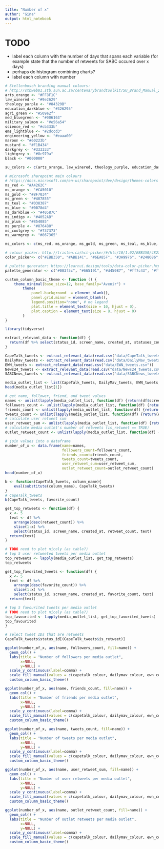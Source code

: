 ```yaml
---
title: "Number of x"
author: "Gina"
output: html_notebook
---
```

# TODO
* label each column with the number of days that spans each variable (for example state that the number of retweets for SABC occured over x days)
* perhaps do histogram combining charts?
* label each column with number

<!----------------------------------------------------------------------------------------------------------------------------------------------------->
<!-- Setup -->
<!----------------------------------------------------------------------------------------------------------------------------------------------------->

```r
# Stellenbosch branding manual colours:
# http://stbweb01.stb.sun.ac.za/centenarybrandtoolkit/SU_Brand_Manual_2019.pdf 
arts_orange <- "#FF8F1C"
law_winered <- "#9e2629"
theology_purple <- "#84329B"
education_darkblue <- "#326295"
agri_green <- "#509e2f"
med_bluegreen <- "#006163"
military_salmon <- "#e56a54"
science_red <- "#cb333b"
ems_lightblue <- "#2dccd3"
engineering_yellow <- "#eaaa00"
maroon <- "#60223b"
mustard <- "#F1B434"
darkgrey <- "#333333"
lightgrey <- "#8c979a"
black <- "#000000"

su_colors <- c(arts_orange, law_winered, theology_purple, education_darkblue, agri_green, med_bluegreen, military_salmon, science_red, ems_lightblue, engineering_yellow, maroon, mustard, darkgrey, lightgrey, black)

# microsoft sharepoint main colours
# https://docs.microsoft.com/en-us/sharepoint/dev/design/themes-colors
ms_red <- "#A4262C"
ms_orange <- "#CA5010"
ms_gold <- "#8F7034"
ms_green <- "#407855"
ms_teal <- "#038387"
ms_blue <- "#0078d4"
ms_darkblue <- "#40587C"
ms_indigo <- "#4052AB"
ms_plum <- "#854085"
ms_purple <- "#8764B8"
ms_coolgrey <- "#737373"
ms_warmgrey <- "#867365"

ms_colors <- c(ms_red, ms_orange, ms_gold, ms_green, ms_teal, ms_blue, ms_darkblue, ms_indigo, ms_plum, ms_purple, ms_coolgrey, ms_warmgrey)

# colour picker: http://tristen.ca/hcl-picker/#/hlc/10/1.02/EBB350/48231C
color_picker<- c("#EBB350", "#ABB14C", "#6EA85F", "#3A9976", "#248686", "#3F6F85", "#585674", "#623F57", "#5B2E37", "#48231C")

# palette generator: https://learnui.design/tools/data-color-picker.html#palette
palette_generator <- c("#003f5c", "#665191", "#d45087", "#ff7c43", "#ffa600")
```

```r
custom_column_basic_theme <- function () { 
    theme_minimal(base_size=12, base_family="Avenir") +
        theme(
            panel.background  = element_blank(),
            panel.grid.minor = element_blank(),
            legend.position="none", # no legend
            plot.title = element_text(size = 10, hjust = 0),
            plot.caption = element_text(size = 8, hjust = 0)
        )
}
```

```r
library(tidyverse)
```

```r
extract_relevant_data <- function(df) {
  return(df %>% select(status_id, screen_name, created_at, statuses_count, is_retweet, favorite_count, retweet_count, followers_count, friends_count, text))
}
```

```r
CapeTalk_tweets <- extract_relevant_data(read.csv("data/CapeTalk_tweets.csv"))
DailyMav_tweets <- extract_relevant_data(read.csv("data/DailyMav_tweets.csv"))
EWN_tweets <- extract_relevant_data(read.csv("data/EWN_tweets.csv"))
News24_tweets <- extract_relevant_data(read.csv("data/News24_tweets.csv"))
SABCNews_tweets <- extract_relevant_data(read.csv("data/SABCNews_tweets.csv"))

media_outlet_list <- list(CapeTalk_tweets, DailyMav_tweets, EWN_tweets, News24_tweets, SABCNews_tweets)
head(media_outlet_list[1])
```
<!----------------------------------------------------------------------------------------------------------------------------------------------------->
<!-- Data Wrangling -->
<!----------------------------------------------------------------------------------------------------------------------------------------------------->

```r
# get name, follower, friend, and tweet values
names <- unlist(lapply(media_outlet_list, function(df) {return(df$screen_name[1])}))
followers_count <- unlist(lapply(media_outlet_list, function(df) {return(df$followers_count[1])}))
friends_count <- unlist(lapply(media_outlet_list, function(df) {return(df$friends_count[1])}))
tweets_count <- unlist(lapply(media_outlet_list, function(df) {return(df$statuses_count[1])}))
# calculate user retweet sum
user_retweet_sum <- unlist(lapply(media_outlet_list, function(df) {return(sum(df$retweet_count))}))
# calculate media outlet's number of retweets (is_retweet == TRUE)
outlet_retweet_count <- unlist(lapply(media_outlet_list, function(df) {return(NROW(df$status_id[df$is_retweet]))}))

# join values into a dataframe
number_of_x <- data.frame(name=names, 
                          followers_count=followers_count, 
                          friends_count=friends_count, 
                          tweets_count=tweets_count, 
                          user_retweet_sum=user_retweet_sum,
                          outlet_retweet_count=outlet_retweet_count)
head(number_of_x)
```
```r
b <- function(CapeTalk_tweets, column_name){
    eval(substitute(column_name), CapeTalk_tweets)
}
# CapeTalk_tweets
b(CapeTalk_tweets, favorite_count)
```

```r
get_top_retweets <- function(df) {
  x <- 5
  text <- df %>%
    arrange(desc(retweet_count)) %>% 
    slice(1:x) %>% 
    select(status_id, screen_name, created_at, retweet_count, text)
  return(text)
}

# TODO need to plot nicely (as table?)
# top 5 user retweeted tweets per media outlet
top_retweets <- lapply(media_outlet_list, get_top_retweets)
top_retweets
```

```r
get_top_favorited_tweets <- function(df) {
  x <- 5
  text <- df %>%
    arrange(desc(favorite_count)) %>% 
    slice(1:x) %>% 
    select(status_id, screen_name, created_at, favorite_count, text)
  return(text)

# top 5 favourited tweets per media outlet
# TODO need to plot nicely (as table?)
top_favourited <- lapply(media_outlet_list, get_top_favorited_tweets)
top_favourited
}
```



```r
# select tweet IDs that are retweets
CapeTalk_tweets$status_id[(CapeTalk_tweets$is_retweet)]
```



<!----------------------------------------------------------------------------------------------------------------------------------------------------->
<!-- Data Visualisation -->
<!----------------------------------------------------------------------------------------------------------------------------------------------------->

```r
ggplot(number_of_x, aes(name, followers_count, fill=name)) +
  geom_col() +
  labs(title = "Number of followers per media outlet",
       x=NULL,
       y=NULL) +
  scale_y_continuous(label=comma) +
  scale_fill_manual(values = c(capetalk_colour, dailymav_colour, ewn_colour, news24_colour, sabc_colour)) +
  custom_column_basic_theme()
```
```r
ggplot(number_of_x, aes(name, friends_count, fill=name)) +
  geom_col() +
  labs(title = "Number of friends per media outlet",
       x=NULL,
       y=NULL) +
  scale_y_continuous(label=comma) +
  scale_fill_manual(values = c(capetalk_colour, dailymav_colour, ewn_colour, news24_colour, sabc_colour)) +
  custom_column_basic_theme()
```
```r
ggplot(number_of_x, aes(name, tweets_count, fill=name)) +
  geom_col() +
  labs(title = "Number of tweets per media outlet",
       x=NULL,
       y=NULL) +
  scale_y_continuous(label=comma) +
  scale_fill_manual(values = c(capetalk_colour, dailymav_colour, ewn_colour, news24_colour, sabc_colour)) +
  custom_column_basic_theme()
```
```r
ggplot(number_of_x, aes(name, user_retweet_sum, fill=name)) +
  geom_col() +
  labs(title = "Number of user retweets per media outlet",
       x=NULL,
       y=NULL) +
  scale_y_continuous(label=comma) +
  scale_fill_manual(values = c(capetalk_colour, dailymav_colour, ewn_colour, news24_colour, sabc_colour)) +
  custom_column_basic_theme()
```
```r
ggplot(number_of_x, aes(name, outlet_retweet_count, fill=name)) +
  geom_col() +
  labs(title = "Number of outlet retweets per media outlet",
       x=NULL,
       y=NULL) +
  scale_y_continuous(label=comma) +
  scale_fill_manual(values = c(capetalk_colour, dailymav_colour, ewn_colour, news24_colour, sabc_colour)) +
  custom_column_basic_theme()
```
